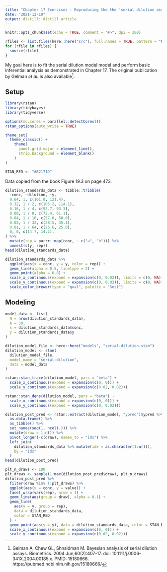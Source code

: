 ```yaml
---
title: "Chapter 17 Exercises - Reproducing the the 'serial dilution assay'"
date: "2021-12-10"
output: distill::distill_article
---
```


```r
knitr::opts_chunk$set(echo = TRUE, comment = "#>", dpi = 300)

rfiles <- list.files(here::here("src"), full.names = TRUE, pattern = "R$")
for (rfile in rfiles) {
  source(rfile)
}
```

My goal here is to fit the serial dilution model model and perform basic inferential analysis as demonstrated in Chapter 17.
The original publication by Gelman *et al.* is also available[^1].

[^1]: Gelman A, Chew GL, Shnaidman M. Bayesian analysis of serial dilution assays. Biometrics. 2004 Jun;60(2):407-17. doi: 10.1111/j.0006-341X.2004.00185.x. PMID: 15180666. https://pubmed.ncbi.nlm.nih.gov/15180666/

## Setup

```r
library(rstan)
library(tidybayes)
library(tidyverse)

options(mc.cores = parallel::detectCores())
rstan_options(auto_write = TRUE)

theme_set(
  theme_classic() +
    theme(
      panel.grid.major = element_line(),
      strip.background = element_blank()
    )
)

STAN_RED <- "#B2171D"
```

Data copied from the book Figure 19.3 on page 473.

```r
dilution_standards_data <- tibble::tribble(
  ~conc, ~dilution, ~y,
  0.64, 1, c(101.8, 121.4),
  0.32, 1 / 2, c(105.2, 114.1),
  0.16, 1 / 4, c(92.7, 93.3),
  0.08, 1 / 8, c(72.4, 61.1),
  0.04, 1 / 16, c(57.6, 50.0),
  0.02, 1 / 32, c(38.5, 35.1),
  0.01, 1 / 64, c(26.6, 25.0),
  0, 0, c(14.7, 14.2),
) %>%
  mutate(rep = purrr::map(conc, ~ c("a", "b"))) %>%
  unnest(c(y, rep))
head(dilution_standards_data)
```

```r
dilution_standards_data %>%
  ggplot(aes(x = conc, y = y, color = rep)) +
  geom_line(alpha = 0.5, linetype = 2) +
  geom_point(alpha = 0.8) +
  scale_x_continuous(expand = expansion(c(0, 0.02)), limits = c(0, NA)) +
  scale_y_continuous(expand = expansion(c(0, 0.02)), limits = c(0, NA)) +
  scale_color_brewer(type = "qual", palette = "Set1")
```

## Modeling

```r
model_data <- list(
  N = nrow(dilution_standards_data),
  A = 30,
  x = dilution_standards_data$conc,
  y = dilution_standards_data$y
)

dilution_model_file <- here::here("models", "serial-dilution.stan")
dilution_model <- stan(
  dilution_model_file,
  model_name = "serial-dilution",
  data = model_data
)
```

```r
rstan::stan_trace(dilution_model, pars = "beta") +
  scale_x_continuous(expand = expansion(c(0, 0))) +
  scale_y_continuous(expand = expansion(c(0.02, 0.02)))
```

```r
rstan::stan_dens(dilution_model, pars = "beta") +
  scale_x_continuous(expand = expansion(c(0, 0))) +
  scale_y_continuous(expand = expansion(c(0, 0.02)))
```
```r
dilution_post_pred <- rstan::extract(dilution_model, "ypred")$ypred %>%
  as.data.frame() %>%
  as_tibble() %>%
  set_names(seq(1, ncol(.))) %>%
  mutate(draw = 1:n()) %>%
  pivot_longer(-c(draw), names_to = "idx") %>%
  left_join(
    dilution_standards_data %>% mutate(idx = as.character(1:n())),
    by = "idx"
  )
head(dilution_post_pred)
```

```r
plt_n_draws <- 100
plt_draws <- sample(1:max(dilution_post_pred$draw), plt_n_draws)
dilution_post_pred %>%
  filter(draw %in% !!plt_draws) %>%
  ggplot(aes(x = conc, y = value)) +
  facet_wrap(vars(rep), nrow = 1) +
  geom_line(aes(group = draw), alpha = 0.1) +
  geom_line(
    aes(y = y, group = rep),
    data = dilution_standards_data,
    color = STAN_RED
  ) +
  geom_point(aes(y = y), data = dilution_standards_data, color = STAN_RED) +
  scale_x_continuous(expand = expansion(c(0, 0))) +
  scale_y_continuous(expand = expansion(c(0.02, 0.02)))
```
